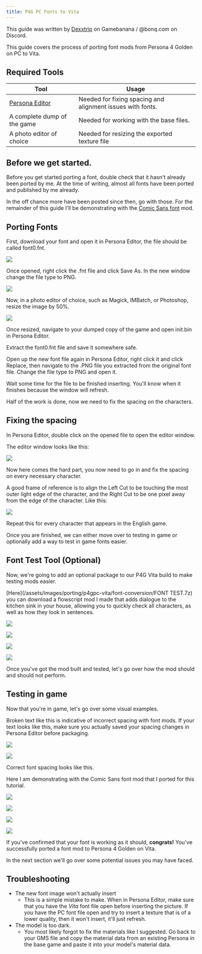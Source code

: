 ```yaml
---
title: P4G PC Fonts to Vita
---
```


This guide was written by [Dexxtrip](https://gamebanana.com/members/2225195) on Gamebanana / @bonq.com on Discord.

This guide covers the process of porting font mods from Persona 4 Golden on PC to Vita.

## Required Tools

| Tool      | Usage |
| ----------- | ----------- |
| [Persona Editor](https://github.com/Secre-C/PersonaEditor)      | Needed for fixing spacing and alignment issues with fonts.      |
| A complete dump of the game      | Needed for working with the base files.      |
| A photo editor of choice      | Needed for resizing the exported texture file   |

## Before we get started.

Before you get started porting a font, double check that it hasn't already been ported by me. At the time of writing, almost all fonts have been ported and published by me already. 

In the off chance more have been posted since then, go with those. For the remainder of this guide I'll be demonstrating with the [Comic Sans font](https://gamebanana.com/mods/50869) mod.

## Porting Fonts

First, download your font and open it in Persona Editor, the file should be called font0.fnt. 

![](/assets/images/porting/p4gpc-vita/font-conversion/persona%20editor%20window.png)

Once opened, right click the .fnt file and click Save As. In the new window change the file type to PNG.

![](/assets/images/porting/p4gpc-vita/font-conversion/save%20option.png)

Now, in a photo editor of choice, such as Magick, IMBatch, or Photoshop, resize the image by 50%.

![](/assets/images/porting/p4gpc-vita/font-conversion/command.png)

Once resized, navigate to your dumped copy of the game and open init.bin in Persona Editor. 

Extract the font0.fnt file and save it somewhere safe.

Open up the new font file again in Persona Editor, right click it and click Replace, then navigate to the .PNG file you extracted from the original font file. Change the file type to PNG and open it.

Wait some time for the file to be finished inserting. You'll know when it finishes because the window will refresh.

Half of the work is done, now we need to fix the spacing on the characters.

## Fixing the spacing

In Persona Editor, double click on the opened file to open the editor window.

The editor window looks like this:

![](/assets/images/porting/p4gpc-vita/font-conversion/persona%20editor%20font%20preview.png)

Now here comes the hard part, you now need to go in and fix the spacing on every necessary character.

A good frame of reference is to align the Left Cut to be touching the most outer light edge of the character, and the Right Cut to be one pixel away from the edge of the character. Like this:

![](/assets/images/porting/p4gpc-vita/font-conversion/cut%20alignment.png)

Repeat this for every character that appears in the English game.

Once you are finished, we can either move over to testing in game or optionally add a way to test in game fonts easier.

## Font Test Tool (Optional)

Now, we're going to add an optional package to our P4G Vita build to make testing mods easier. 

[Here](/assets/images/porting/p4gpc-vita/font-conversion/FONT TEST.7z) you can download a flowscript mod I made that adds dialogue to the kitchen sink in your house, allowing you to quickly check all characters, as well as how they look in sentences. 

![](/assets/images/porting/p4gpc-vita/font-conversion/font%20test%20tool%20capital.png)

![](/assets/images/porting/p4gpc-vita/font-conversion/font%20test%20tool%20lowercase.png)

![](/assets/images/porting/p4gpc-vita/font-conversion/font%20test%20dog.png)

![](/assets/images/porting/p4gpc-vita/font-conversion/font%20test%20quartz.png)

Once you've got the mod built and tested, let's go over how the mod should and should not perform.

## Testing in game

Now that you're in game, let's go over some visual examples.

Broken text like this is indicative of incorrect spacing with font mods. If your text looks like this, make sure you actually saved your spacing changes in Persona Editor before packaging.

![](/assets/images/porting/p4gpc-vita/font-conversion/dojima%20bad%20example.png)

![](/assets/images/porting/p4gpc-vita/font-conversion/nanako%20bad%20example.png)

Correct font spacing looks like this. 

Here I am demonstrating with the Comic Sans font mod that I ported for this tutorial.

![](/assets/images/porting/p4gpc-vita/font-conversion/comic%20sans%20capital.png)

![](/assets/images/porting/p4gpc-vita/font-conversion/comic%20sans%20lowercase.png)

![](/assets/images/porting/p4gpc-vita/font-conversion/comic%20sans%20dog.png)

![](/assets/images/porting/p4gpc-vita/font-conversion/comic%20sans%20quartz.png)

If you've confirmed that your font is working as it should, **congrats!** You've successfully ported a font mod to Persona 4 Golden on Vita.

In the next section we'll go over some potential issues you may have faced.

## Troubleshooting

* The new font image won't actually insert
  * This is a simple mistake to make. When in Persona Editor, make sure that you have the *Vita* font file open before inserting the picture. If you have the PC font file open and try to insert a texture that is of a lower quality, then it won't insert, it'll just refresh.
* The model is too dark.
  * You most likely forgot to fix the materials like I suggested. Go back to your GMS file and copy the material data from an existing Persona in the base game and paste it into your model's material data.